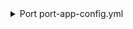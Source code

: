 <details>

<summary> Port port-app-config.yml </summary>

```yaml showLineNumbers
resources:
  - kind: folder
    selector:
      project_name: 'project_001' # Project name in Azure DevOps that contains the repositories
      query: 'true' # JQ boolean query. If evaluated to false - skip syncing the object.
      folders: # Specify the repositories and folders to include under this relative path.
        - path: src/ # path to the folders within the repositories.
          repos: # List of repositories to include folders from.
            - name: sample_repo  
              branch: main
    port:
      entity:
        mappings:
          identifier: .objectId
          title: .path
          url: .__repository.url
          blueprint: '"azureDevopsRepository"'
          properties:
            defaultBranch: .__repository.defaultBranch
          relations:
            project: .__repository.project.id | gsub(" "; "")
```

</details>
